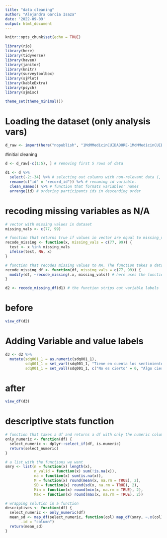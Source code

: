 ```yaml
---
title: "data cleaning"
author: "Alejandra Garcia Isaza"
date: '2022-09-09'
output: html_document
---
```


```r
knitr::opts_chunk$set(echo = TRUE)

library(rio)
library(here)
library(tidyverse)
library(haven)
library(janitor)
library(knitr)
library(surveytoolbox)
library(sjPlot)
library(kableExtra)
library(psych)
library(sjmisc)

theme_set(theme_minimal())
```


# Loading the dataset (only analysis vars)
```r
d_raw <- import(here("nopublish", "1MdMMedicinCUIDADORE-1MdMMedicinCUIDADORE_DATA_2022-09-09_2130.csv"), setclass = "tbl_df")
```

#initial cleaning
```r

d <- d_raw[-c(1:5), ] # removing first 5 rows of data

d1 <- d %>% 
  select(-2:-34) %>% # selecting out columns with non-relevant data (, -238:-255)
  rename(c("id" = "record_id")) %>% # renaming id variable.
  clean_names() %>% # function that formats variables' names
  arrange(id) # ordering participants ids in descending order
```
# recoding missing variables as N/A
```r

# vector with missing values in dataset
missing_vals <- c(77, 99)

# function that returns true if values in vector are equal to missing_vals. The function takes a vector x, and specified values of missing data
recode_missing <- function(x, missing_vals = c(77, 99)) {
  test <- x %in% missing_vals
  ifelse(test, NA, x)
}

# function that recodes missing values to NA. The function takes a dataframe with variables with missing data, and specified values of missing data
recode_missing_df <- function(df, missing_vals = c(77, 99)) {
  modify(df, ~recode_missing(.x, missing_vals)) # here uses the function created above
}

d2 <- recode_missing_df(d1) # the function strips out variable labels
```

# before
```r
view_df(d2)
```


# Adding Variable and value labels
```r
d3 <- d2 %>%
  mutate(sdq001_1 = as.numeric(sdq001_1),
         sdq001_1 = set_varl(sdq001_1, "Tiene en cuenta los sentimientos de otras personas"),
         sdq001_1 = set_vall(sdq001_1, c("No es cierto" = 0, "Algo cierto" = 1, "Totalmente cierto" = 2, "No responde" = 99))) # puede escribirse en ingles
```

# after
```r
view_df(d3)
```

# descriptive stats function
```r

# function that takes a df and returns a df with only the numeric columns
only_numeric <- function(df) {
  select_numeric <- dplyr::select_if(df, is.numeric)
  return(select_numeric)
}

# a list with the functions we want
smry <- list(n = function(x) length(x),
             n_valid = function(x) sum(!is.na(x)),
             na = function(x) sum(is.na(x)),
             M = function(x) round(mean(x, na.rm = TRUE), 2), 
             SD = function(x) round(sd(x, na.rm = TRUE), 2),
             Min = function(x) round(min(x, na.rm = TRUE), 2),
             Max = function(x) round(max(x, na.rm = TRUE), 2))

# wrapping solution in a function
descriptives <- function(df) {
  select_numeric <- only_numeric(df)
  mean_sd <- map_df(select_numeric, function(col) map_df(smry, ~.x(col)),
       .id = "column")
  return(mean_sd)
}
```